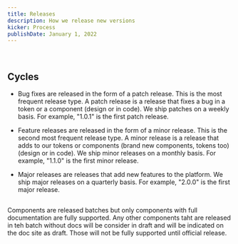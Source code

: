 ```yaml
---
title: Releases
description: How we release new versions
kicker: Process
publishDate: January 1, 2022
---
```


<BR />

## Cycles

- Bug fixes are released in the form of a patch release. This is the most frequent release type. A patch release is a release that fixes a bug in a token or a component (design or in code). We ship patches on a weekly basis. For example, "1.0.1" is the first patch release.

- Feature releases are released in the form of a minor release. This is the second most frequent release type. A minor release is a release that adds to our tokens or components (brand new components, tokens too) (design or in code). We ship minor releases on a monthly basis. For example, "1.1.0" is the first minor release.

- Major releases are releases that add new features to the platform. We ship major releases on a quarterly basis. For example, "2.0.0" is the first major release.

<InlineSVG
  path="/img/process/release/release-diagram.svg"
  width={400}
  height={200}
/>

##

Components are released batches but only components with full documentation are fully supported. Any other components taht are released in teh batch without docs will be consider in draft and will be indicated on the doc site as draft. Those will not be fully supported until official release.
